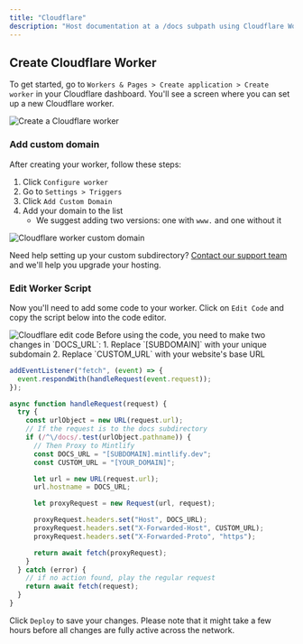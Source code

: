 ```yaml
---
title: "Cloudflare"
description: "Host documentation at a /docs subpath using Cloudflare Workers"
---
```


## Create Cloudflare Worker

To get started, go to `Workers & Pages > Create application > Create worker` in your Cloudflare dashboard. You'll see a screen where you can set up a new Cloudflare worker.

<Frame>
  <img alt="Create a Cloudflare worker" src="/images/cloudflare/worker.png" />
</Frame>

### Add custom domain

After creating your worker, follow these steps:
1. Click `Configure worker`
2. Go to `Settings > Triggers`
3. Click `Add Custom Domain`
4. Add your domain to the list
   - We suggest adding two versions: one with `www.` and one without it

<Frame>
  <img
    alt="Cloudflare worker custom domain"
    src="/images/cloudflare/custom-domain.png"
  />
</Frame>

Need help setting up your custom subdirectory? [Contact our support team](mailto:sales@mintlify.com) and we'll help you upgrade your hosting.

### Edit Worker Script

Now you'll need to add some code to your worker. Click on `Edit Code` and copy the script below into the code editor.

<Frame>
  <img alt="Cloudflare edit code" src="/images/cloudflare/edit-code.png" />
</Frame>

<Tip>
  Before using the code, you need to make two changes in `DOCS_URL`:
  1. Replace `[SUBDOMAIN]` with your unique subdomain
  2. Replace `CUSTOM_URL` with your website's base URL
</Tip>

```javascript
addEventListener("fetch", (event) => {
  event.respondWith(handleRequest(event.request));
});

async function handleRequest(request) {
  try {
    const urlObject = new URL(request.url);
    // If the request is to the docs subdirectory
    if (/^\/docs/.test(urlObject.pathname)) {
      // Then Proxy to Mintlify
      const DOCS_URL = "[SUBDOMAIN].mintlify.dev";
      const CUSTOM_URL = "[YOUR_DOMAIN]";

      let url = new URL(request.url);
      url.hostname = DOCS_URL;

      let proxyRequest = new Request(url, request);

      proxyRequest.headers.set("Host", DOCS_URL);
      proxyRequest.headers.set("X-Forwarded-Host", CUSTOM_URL);
      proxyRequest.headers.set("X-Forwarded-Proto", "https");

      return await fetch(proxyRequest);
    }
  } catch (error) {
    // if no action found, play the regular request
    return await fetch(request);
  }
}
```

Click `Deploy` to save your changes. Please note that it might take a few hours before all changes are fully active across the network.